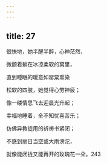 ```yaml
---
---
---
```

title: 27
---




很快地，她半醒半醉，心神茫然，

微颤着躺在冰凉柔软的窝里，

直到睡眠的暖意如罂粟熏染

松软的四肢，她觉得心劳神疲；

像一缕情思飞去迎晨光升起；

幸福地睡着，全不知忧喜苦乐；

仿佛异教徒用的祈祷书紧闭；

不感到丽日当空或大雨滂沱，

就像能闭拢又能再开的玫瑰花一朵。243